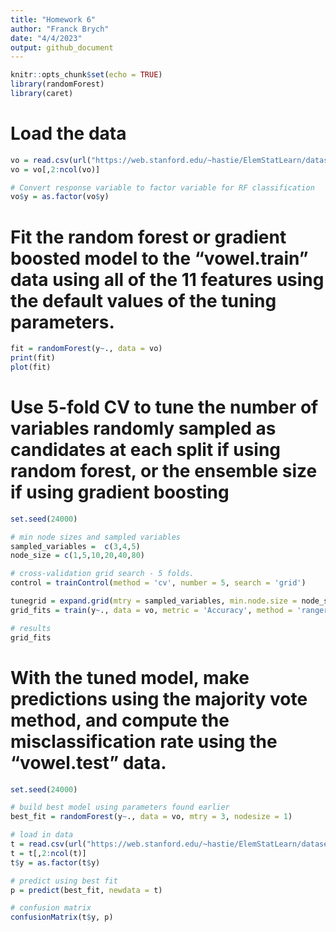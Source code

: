 ```yaml
---
title: "Homework 6"
author: "Franck Brych"
date: "4/4/2023"
output: github_document
---
```


```r
knitr::opts_chunk$set(echo = TRUE)
library(randomForest)
library(caret)
```

# Load the data
```r
vo = read.csv(url("https://web.stanford.edu/~hastie/ElemStatLearn/datasets/vowel.train"))
vo = vo[,2:ncol(vo)]

# Convert response variable to factor variable for RF classification
vo$y = as.factor(vo$y)
```

# Fit the random forest or gradient boosted model to the "vowel.train" data using all of the 11 features using the default values of the tuning parameters.
```r
fit = randomForest(y~., data = vo)
print(fit)
plot(fit)
```

# Use 5-fold CV to tune the number of variables randomly sampled as candidates at each split if using random forest, or the ensemble size if using gradient boosting
```r
set.seed(24000)

# min node sizes and sampled variables
sampled_variables =  c(3,4,5)
node_size = c(1,5,10,20,40,80)

# cross-validation grid search - 5 folds.
control = trainControl(method = 'cv', number = 5, search = 'grid')

tunegrid = expand.grid(mtry = sampled_variables, min.node.size = node_size, splitrule = 'gini')
grid_fits = train(y~., data = vo, metric = 'Accuracy', method = 'ranger',tuneGrid=tunegrid, trControl=control)

# results
grid_fits
```

# With the tuned model, make predictions using the majority vote method, and compute the misclassification rate using the "vowel.test" data.
```r
set.seed(24000)

# build best model using parameters found earlier
best_fit = randomForest(y~., data = vo, mtry = 3, nodesize = 1)

# load in data
t = read.csv(url("https://web.stanford.edu/~hastie/ElemStatLearn/datasets/vowel.test"))
t = t[,2:ncol(t)]
t$y = as.factor(t$y)

# predict using best fit
p = predict(best_fit, newdata = t)

# confusion matrix
confusionMatrix(t$y, p)
```

